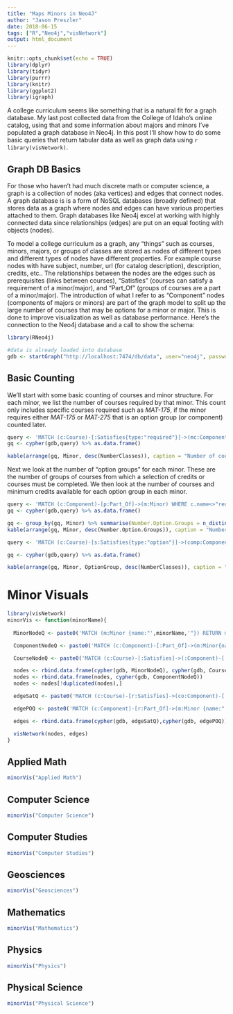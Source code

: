 ```yaml
---
title: "Maps Minors in Neo4J"
author: "Jason Preszler"
date: 2018-06-15
tags: ["R","Neo4j","visNetwork"]
output: html_document
---
```


```r
knitr::opts_chunk$set(echo = TRUE)
library(dplyr)
library(tidyr)
library(purrr)
library(knitr)
library(ggplot2)
library(igraph)
```

A college curriculum seems like something that is a natural fit for a graph database. My last post collected data from the College of Idaho's online catalog, using that and some information about majors and minors I've populated a graph database in Neo4j. In this post I'll show how to do some basic queries that return tabular data as well as graph data using `r library(visNetwork)`.

## Graph DB Basics
For those who haven't had much discrete math or computer science, a graph is a collection of nodes (aka vertices) and edges that connect nodes. A graph database is is a form of NoSQL databases (broadly defined) that stores data as a graph where nodes and edges can have various properties attached to them. Graph databases like Neo4j excel at working with highly connected data since relationships (edges) are put on an equal footing with objects (nodes).

To model a college curriculum as a graph, any "things" such as courses, minors, majors, or groups of classes are stored as nodes of different types and different types of nodes have different properties. For example course nodes with have subject, number, url (for catalog description), description, credits, etc.. The relationships between the nodes are the edges such as prerequisites (links between courses), "Satisfies" (courses can satisfy a requirement of a minor/major), and "Part_Of" (groups of courses are a part of a minor/major). The introduction of what I refer to as "Component" nodes (components of majors or minors) are part of the graph model to split up the large number of courses that may be options for a minor or major. This is done to improve visualization as well as database performance. Here's the connection to the Neo4j database and a call to show the schema:

```r
library(RNeo4j)

#data is already loaded into database
gdb <- startGraph("http://localhost:7474/db/data", user="neo4j", password = "maps") #only the password is DB specific here
```

## Basic Counting
We'll start with some basic counting of courses and minor structure. For each minor, we list the number of courses required by that minor. This count only includes specific courses required such as *MAT-175*, if the minor requires either *MAT-175* or *MAT-275* that is an option group (or component) counted later.

```r
query <- 'MATCH (c:Course)-[:Satisfies{type:"required"}]->(mc:Component{name:"req"})-[:Part_Of]->(m:Minor) RETURN m.name AS Minor, count(c) AS NumberClasses, sum(toInt(c.minCredits)) AS CreditMin'
gq <- cypher(gdb,query) %>% as.data.frame()

kable(arrange(gq, Minor, desc(NumberClasses)), caption = "Number of courses required for each minor")

```

Next we look at the number of "option groups" for each minor. These are the number of groups of courses from which a selection of credits or courses must be completed. We then look at the number of courses and minimum credits available for each option group in each minor.

```r
query <- 'MATCH (c:Component)-[p:Part_Of]->(m:Minor) WHERE c.name<>"req" RETURN m.name AS Minor, c.name AS OptName'
gq <- cypher(gdb,query) %>% as.data.frame()

gq <- group_by(gq, Minor) %>% summarise(Number.Option.Groups = n_distinct(OptName))
kable(arrange(gq, Minor, desc(Number.Option.Groups)), caption = "Number of Option Groups required for each minor")
```

```r
query <- 'MATCH (c:Course)-[s:Satisfies{type:"option"}]->(comp:Component)-[p:Part_Of]->(m:Minor) RETURN m.name AS Minor, comp.name AS OptionGroup, count(c) AS NumberClasses, sum(toInt(c.minCredits)) AS CreditMin'

gq <- cypher(gdb,query) %>% as.data.frame()

kable(arrange(gq, Minor, OptionGroup, desc(NumberClasses)), caption = "Number of courses for each option group of each minor")
```

# Minor Visuals

```r
library(visNetwork)
minorVis <- function(minorName){
  
  MinorNodeQ <- paste0('MATCH (m:Minor {name:"',minorName,'"}) RETURN m.name AS id, m.name AS label, LABELS(m)[0] AS group')

  ComponentNodeQ <- paste0('MATCH (c:Component)-[:Part_Of]->(m:Minor{name:"', minorName,'"}) RETURN c.name AS id, c.name AS label, LABELS(c)[0] AS group')

  CourseNodeQ <- paste0('MATCH (c:Course)-[:Satisfies]->(:Component)-[:Part_Of]->(m:Minor{name:"',minorName,'"}) RETURN c.id AS id, c.id AS label, LABELS(c)[0] AS group')

  nodes <- rbind.data.frame(cypher(gdb, MinorNodeQ), cypher(gdb, CourseNodeQ))
  nodes <- rbind.data.frame(nodes, cypher(gdb, ComponentNodeQ))
  nodes <- nodes[!duplicated(nodes),]

  edgeSatQ <- paste0('MATCH (c:Course)-[r:Satisfies]->(co:Component)-[:Part_Of]->(m:Minor {name:"',minorName,'"}) RETURN c.id AS from, co.name AS to, TYPE(r) AS label')

  edgePOQ <- paste0('MATCH (c:Component)-[r:Part_Of]->(m:Minor {name:"',minorName,'"}) RETURN c.name AS from, m.name AS to, TYPE(r) AS label')

  edges <- rbind.data.frame(cypher(gdb, edgeSatQ),cypher(gdb, edgePOQ))

  visNetwork(nodes, edges)
}
```

## Applied Math
```r
minorVis("Applied Math")
```

## Computer Science
```r
minorVis("Computer Science")
```

## Computer Studies
```r
minorVis("Computer Studies")
```

## Geosciences
```r
minorVis("Geosciences")
```

## Mathematics
```r
minorVis("Mathematics")
```

## Physics
```r
minorVis("Physics")
```

## Physical Science
```r
minorVis("Physical Science")
```
